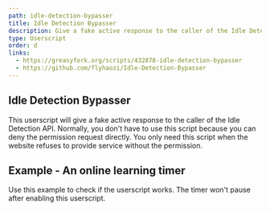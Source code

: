 ```yaml
---
path: idle-detection-bypasser
title: Idle Detection Bypasser
description: Give a fake active response to the caller of the Idle Detection API.
type: Userscript
order: d
links:
  - https://greasyfork.org/scripts/432878-idle-detection-bypasser
  - https://github.com/flyhaozi/Idle-Detection-Bypasser
---
```

## Idle Detection Bypasser
This userscript will give a fake active response to the caller of the Idle Detection API.
Normally, you don't have to use this script because you can deny the permission request directly.
You only need this script when the website refuses to provide service without the permission.

## Example - An online learning timer
Use this example to check if the userscript works. The timer won't pause after enabling this userscript.

<IdleDetectionExample />
